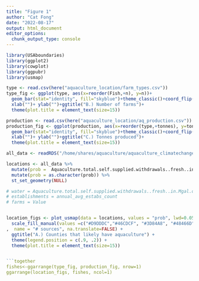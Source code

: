 ```yaml
---
title: "Figure 1"
author: "Cat Fong"
date: "2022-08-17"
output: html_document
editor_options: 
  chunk_output_type: console
---
```


```r
library(USAboundaries)
library(ggplot2)
library(cowplot)
library(ggpubr)
library(usmap)
```

```r

type <- read.csv(here("aquaculture_location/farm_types.csv"))
type_fig <- ggplot(type, aes(x=reorder(Fish,+n), y=n))+
  geom_bar(stat="identity", fill="skyblue")+theme_classic()+coord_flip()+
  xlab("")+ ylab("")+ggtitle("B.) Number of farms")+
  theme(plot.title = element_text(size=15))
```


```r
production <- read.csv(here("aquaculture_location/aq_production.csv"))
production_fig <- ggplot(production, aes(x=reorder(type,+tonnes), y=tonnes))+
  geom_bar(stat="identity", fill="skyblue")+theme_classic()+coord_flip()+
  xlab("")+ ylab("")+ggtitle("C.) Tonnes produced")+
  theme(plot.title = element_text(size=15))
```


```r


all_data <- readRDS("/home/shares/aquaculture/aquaculture_climatechange_usa/prep_data/freshwater/mapping_aquaculture/all_data.rds")

locations <- all_data %>%
  mutate(prob =  Aquaculture.total.self.supplied.withdrawals..fresh..in.Mgal.d + Value + annual_avg_estabs_count) %>%
  mutate(prob = as.character(prob)) %>%
  st_set_geometry(NULL)

# water = Aquaculture.total.self.supplied.withdrawals..fresh..in.Mgal.d
# establishments = annual_avg_estabs_count
# farms = Value


location_figs <- plot_usmap(data = locations, values = "prob", lwd=0.05, color="gray60") +
  scale_fill_manual(values =c("#D9DDDC","#46CDCF", "#3D84A8", "#48466D")
,  name = "# sources", na.translate=FALSE) +
  ggtitle("A.) Counties that likely have aquaculture") +
  theme(legend.position = c(.9, .2)) +
  theme(plot.title = element_text(size=15)) 


```{together!}
fishes<-ggarrange(type_fig, production_fig, nrow=1)
ggarrange(location_figs, fishes, ncol=1)
```
